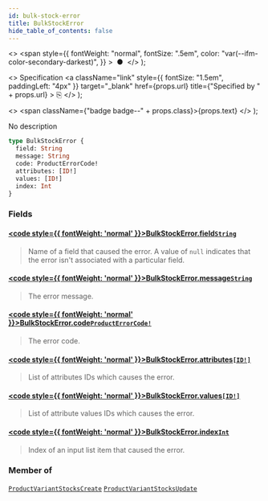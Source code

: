 ```yaml
---
id: bulk-stock-error
title: BulkStockError
hide_table_of_contents: false
---
```


  <>
    <span
      style={{
        fontWeight: "normal",
        fontSize: ".5em",
        color: "var(--ifm-color-secondary-darkest)",
      }}
    >
      &nbsp;●&nbsp;
    </span>
  </>
);

  <>
    Specification
    <a
      className="link"
      style={{ fontSize: "1.5em", paddingLeft: "4px" }}
      target="\_blank"
      href={props.url}
      title={"Specified by " + props.url}
    >
      ⎘
    </a>
  </>
);

  <>
    <span className={"badge badge--" + props.class}>{props.text}</span>
  </>
);

No description

```graphql
type BulkStockError {
  field: String
  message: String
  code: ProductErrorCode!
  attributes: [ID!]
  values: [ID!]
  index: Int
}
```

### Fields

#### [<code style={{ fontWeight: 'normal' }}>BulkStockError.<b>field</b></code>](#)<Bullet />[`String`](../../../storefront/miscellaneous/scalars/string) <Badge class="secondary" text="scalar"/>

> Name of a field that caused the error. A value of `null` indicates that the error isn't associated with a particular field.

#### [<code style={{ fontWeight: 'normal' }}>BulkStockError.<b>message</b></code>](#)<Bullet />[`String`](../../../storefront/miscellaneous/scalars/string) <Badge class="secondary" text="scalar"/>

> The error message.

#### [<code style={{ fontWeight: 'normal' }}>BulkStockError.<b>code</b></code>](#)<Bullet />[`ProductErrorCode!`](../../../storefront/products/enums/product-error-code) <Badge class="secondary" text="non-null"/> <Badge class="secondary" text="enum"/>

> The error code.

#### [<code style={{ fontWeight: 'normal' }}>BulkStockError.<b>attributes</b></code>](#)<Bullet />[`[ID!]`](../../../storefront/miscellaneous/scalars/id) <Badge class="secondary" text="list"/> <Badge class="secondary" text="scalar"/>

> List of attributes IDs which causes the error.

#### [<code style={{ fontWeight: 'normal' }}>BulkStockError.<b>values</b></code>](#)<Bullet />[`[ID!]`](../../../storefront/miscellaneous/scalars/id) <Badge class="secondary" text="list"/> <Badge class="secondary" text="scalar"/>

> List of attribute values IDs which causes the error.

#### [<code style={{ fontWeight: 'normal' }}>BulkStockError.<b>index</b></code>](#)<Bullet />[`Int`](../../../storefront/miscellaneous/scalars/int) <Badge class="secondary" text="scalar"/>

> Index of an input list item that caused the error.

### Member of

[`ProductVariantStocksCreate`](../../../storefront/products/objects/product-variant-stocks-create) <Badge class="secondary" text="object"/><Bullet />[`ProductVariantStocksUpdate`](../../../storefront/products/objects/product-variant-stocks-update) <Badge class="secondary" text="object"/>
